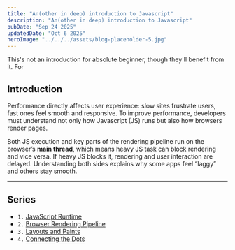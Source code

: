 ```yaml
---
title: "An(other in deep) introduction to Javascript"
description: "An(other in deep) introduction to Javascript"
pubDate: "Sep 24 2025"
updatedDate: "Oct 6 2025"
heroImage: "../../../assets/blog-placeholder-5.jpg"
---
```


This's not an introduction for absolute beginner, though they'll benefit from it.
For

## Introduction
Performance directly affects user experience: slow sites frustrate users, fast ones feel smooth and responsive. To improve performance, developers must understand not only how Javascript (JS) runs but also how browsers render pages.

Both JS execution and key parts of the rendering pipeline run on the browser’s **main thread**, which means heavy JS task can block rendering and vice versa. If heavy JS blocks it, rendering and user interaction are delayed. Understanding both sides explains why some apps feel “laggy” and others stay smooth.

---
## Series

- `1.` [JavaScript Runtime](/blog/javascript/1-js-runtime)
- `2.` [Browser Rendering Pipeline](/blog/javascript/2-browser-rendering-pipeline/)
- `3.` [Layouts and Paints](/blog/javascript/3-layouts-and-paints/)
- `4.` [Connecting the Dots](/blog/javascript/4-connects-the-dots/)
